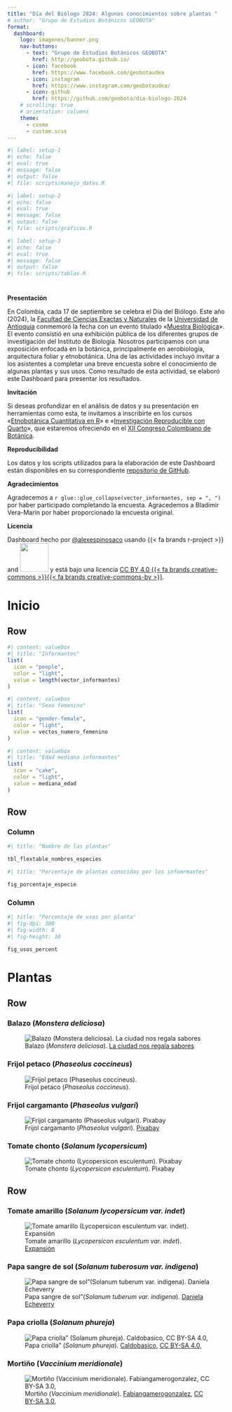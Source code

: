 ```yaml
---
title: "Día del Biólogo 2024: Algunos conocimientos sobre plantas "
# author: "Grupo de Estudios Botánicos GEOBOTA"
format: 
  dashboard:
    logo: imagenes/banner.png
    nav-buttons:
      - text: "Grupo de Estudios Botánicos GEOBOTA"
        href: http://geobota.github.io/
      - icon: facebook
        href: https://www.facebook.com/geobotaudea
      - icon: instagram
        href: https://www.instagram.com/geobotaudea/
      - icon: github
        href: https://github.com/geobota/dia-biologo-2024
    # scrolling: true
    # orientation: columns
    theme: 
      - cosmo
      - custom.scss
---
```


```r
#| label: setup-1
#| echo: false
#| eval: true
#| message: false
#| output: false
#| file: scripts/manejo_datos.R
```

```r
#| label: setup-2
#| echo: false
#| eval: true
#| message: false
#| output: false
#| file: scripts/graficos.R
```

```r
#| label: setup-3
#| echo: false
#| eval: true
#| message: false
#| output: false
#| file: scripts/tablas.R
```

# {.sidebar}

**Presentación**

En Colombia, cada 17 de septiembre se celebra el Día del Biólogo. Este año (2024), la [Facultad de Ciencias Exactas y Naturales](https://www.udea.edu.co/wps/portal/udea/web/inicio/unidades-academicas/ciencias-exactas-naturales) de la [Universidad de Antioquia](https://www.udea.edu.co) conmemoró la fecha con un evento titulado «[Muestra Biológica](https://www.instagram.com/p/DABawn0Ol2x/)». El evento consistió en una exhibición pública de los diferentes grupos de investigación del Instituto de Biología. Nosotros participamos con una exposición enfocada en la botánica, principalmente en aerobiología, arquitectura foliar y etnobotánica. Una de las actividades incluyó invitar a los asistentes a completar una breve encuesta sobre el conocimiento de algunas plantas y sus usos. Como resultado de esta actividad, se elaboró este Dashboard para presentar los resultados.

**Invitación**

Si deseas profundizar en el análisis de datos y su presentación en herramientas como esta, te invitamos a inscribirte en los cursos «[Etnobotánica Cuantitativa en R](https://geobota.github.io/xii-ccb-etnobotanica/)» e «[Investigación Reproducible con Quarto](https://geobota.github.io/xii-ccb-quarto/)», que estaremos ofreciendo en el [XII Congreso Colombiano de Botánica](https://congresobotanica.org).

**Reproducibilidad**

Los datos y los scripts utilizados para la elaboración de este Dashboard están disponibles en su correspondiente [repositorio de GitHub](https://github.com/geobota/dia-biologo-2024).

**Agradecimientos**

Agradecemos a `r glue::glue_collapse(vector_informantes, sep = ", ")` por haber participado completando la encuesta.
Agracedemos a Bladimir Vera-Marín por haber proporcionado la encuesta original.

**Licencia**

Dashboard hecho por [\@alexespinosaco](https://alexespinosaco.github.io) usando {{< fa brands r-project >}} and [![](https://quarto.org/quarto.png){fig-alt="Quarto" width=65px}](https://quarto.org/) y está bajo una licencia [CC BY 4.0 {{< fa brands creative-commons >}}{{< fa brands creative-commons-by >}}](https://creativecommons.org/licenses/by/4.0/).

# Inicio

## Row

```r
#| content: valuebox
#| title: "Informantes"
list(
  icon = "people",
  color = "light",
  value = length(vector_informantes)
)
```

```r
#| content: valuebox
#| title: "Sexo femenino"
list(
  icon = "gender-female",
  color = "light",
  value = vectos_numero_femenino
)
```

```r
#| content: valuebox
#| title: "Edad mediana informantes"
list(
  icon = "cake",
  color = "light",
  value = mediana_edad
)
```

## Row

### Column

```r
#| title: "Nombre de las plantas"

tbl_flextable_nombres_especies
```

```r
#| title: "Porcentaje de plantas conocidas por los infomrmantes"

fig_porcentaje_especie
```

### Column

```r
#| title: "Porcentaje de usos por planta"
#| fig-dpi: 300
#| fig-width: 8
#| fig-height: 10

fig_usos_percent
```

# Plantas

## Row

### Balazo (*Monstera deliciosa*)

![Balazo (*Monstera deliciosa*). [La ciudad nos regala sabores](https://www.facebook.com/photo.php?fbid=2297769983657821)](imagenes/plantas/balazo.jpg)

### Frijol petaco (*Phaseolus coccineus*)

![Frijol petaco (*Phaseolus coccineus*).](imagenes/plantas/frijol_petaco.jpg)

### Frijol cargamanto (*Phaseolus vulgari*)

![Frijol cargamanto (*Phaseolus vulgari*). [Pixabay](https://pixabay.com/es/photos/borlotti-frijoles-seco-pulsos-628461/)](imagenes/plantas/frijol_cargamanto.jpg)

### Tomate chonto (*Solanum lycopersicum*)

![Tomate chonto (*Lycopersicon esculentum*). Pixabay](imagenes/plantas/tomate_chonto.jpg)

## Row

### Tomate amarillo (*Solanum lycopersicum var. indet*)

![Tomate amarillo (*Lycopersicon esculentum var. indet*). [Expansión](https://www.expansion.com/fueradeserie/gastro/album/2019/09/18/5d778bc7e5fdea453c8b45a9_3.html)](imagenes/plantas/tomate_amarillo.jpg)

### Papa sangre de sol (*Solanum tuberosum var. indigena*)

![Papa sangre de sol"(*Solanum tuberum var. indigena*). [Daniela Echeverry](https://www.vice.com/es/article/hay-60-tipos-de-papa-que-los-colombianos-no-conociamos/)](imagenes/plantas/papa_sangre_sol.jpeg)

### Papa criolla (*Solanum phureja*)

![Papa criolla" (*Solanum phureja*). <a href="https://commons.wikimedia.org/wiki/File:Papa_criolla_1.jpg">Caldobasico</a>, <a href="https://creativecommons.org/licenses/by-sa/4.0">CC BY-SA 4.0</a>,](imagenes/plantas/papa_criolla.jpg)

### Mortiño (*Vaccinium meridionale*)

![Mortiño (*Vaccinium meridionale*). <a href="https://commons.wikimedia.org/wiki/File:Agraz..jpg">Fabiangamerogonzalez</a>, <a href="https://creativecommons.org/licenses/by-sa/3.0">CC BY-SA 3.0</a>,](imagenes/plantas/mortino.jpg)
